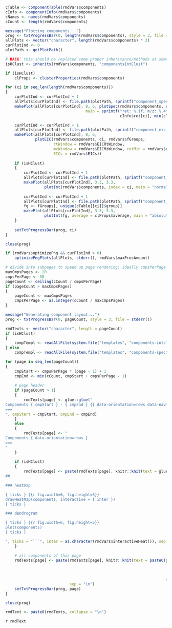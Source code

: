 ```r
cTable <- componentTable(rmdVars$components)
cInfo <- componentInfo(rmdVars$components)
cNames <- names(rmdVars$components)
cCount <- length(rmdVars$components)

message("Plotting components...")
prog <- txtProgressBar(0, length(rmdVars$components), style = 3, file = stderr())
allPlots <- vector("character", length(rmdVars$components) * 2)
curPlotInd <- 0
plotPath <- getPlotPath()

# HACK: this should be replaced some proper inheritance/methods at some point
isHClust <- inherits(rmdVars$components, "componentsIntClust")

if (isHClust)
    clProps <- clusterProperties(rmdVars$components)

for (ci in seq_len(length(rmdVars$components)))
{
    curPlotInd <- curPlotInd + 1
    allPlots[curPlotInd] <- file.path(plotPath, sprintf("component_spec_%d.png", ci))
    makePlot(allPlots[curPlotInd], 8, 6, plotSpec(rmdVars$components, ci,
                                   main = sprintf("ret: %.1f; m/z: %.4f - %.4f",
                                                  cInfo$ret[ci], min(cTable[[ci]]$mz), max(cTable[[ci]]$mz))))

    curPlotInd <- curPlotInd + 1
    allPlots[curPlotInd] <- file.path(plotPath, sprintf("component_eic_%d.png", ci))
    makePlot(allPlots[curPlotInd], 8, 6,
             plotEIC(rmdVars$components, ci, rmdVars$fGroups,
                     rtWindow = rmdVars$EICRtWindow,
                     mzWindow = rmdVars$EICMzWindow, retMin = rmdVars$retMin,
                     EICs = rmdVars$EICs))
    
    if (isHClust)
    {
        curPlotInd <- curPlotInd + 1
        allPlots[curPlotInd] <- file.path(plotPath, sprintf("component_int_norm_%d.png", ci))
        makePlot(allPlots[curPlotInd], 3.3, 3.3,
                 plotInt(rmdVars$components, index = ci, main = "normalized"))
        
        curPlotInd <- curPlotInd + 1
        allPlots[curPlotInd] <- file.path(plotPath, sprintf("component_int_abs_%d.png", ci))
        fg <- fGroups[, unique(cTable[[ci]]$group)]
        makePlot(allPlots[curPlotInd], 3.3, 3.3,
                 plotInt(fg, average = clProps$average, main = "absolute"))
    }
    
    setTxtProgressBar(prog, ci)
}

close(prog)

if (rmdVars$optimizePng && curPlotInd > 0)
    optimizePngPlots(allPlots, stderr(), rmdVars$maxProcAmount)

# divide into subpages to speed up page rendering: ideally cmpsPerPage per subpage, else with max maxCmpsPages subpages
maxCmpsPages <- 20
cmpsPerPage <- 50
pageCount <- ceiling(cCount / cmpsPerPage)
if (pageCount > maxCmpsPages)
{
    pageCount <- maxCmpsPages
    cmpsPerPage <- as.integer(cCount / maxCmpsPages)
}

message("Generating component layout...")
prog <- txtProgressBar(0, pageCount, style = 3, file = stderr())

rmdTexts <- vector("character", length = pageCount)
if (isHClust)
{
    compTempl <- readAllFile(system.file("templates", "components-intclust.Rmd", package = "patRoon"))
} else
    compTempl <- readAllFile(system.file("templates", "components-spectra.Rmd", package = "patRoon"))

for (page in seq_len(pageCount))
{
    cmpStart <- cmpsPerPage * (page - 1) + 1
    cmpEnd <- min(cCount, cmpStart + cmpsPerPage - 1)
    
    # page header
    if (pageCount > 1)
    {
        rmdTexts[page] <- glue::glue("
Components { cmpStart } - { cmpEnd } {{ data-orientation=rows data-navmenu=\"Components\" }}
===
", cmpStart = cmpStart, cmpEnd = cmpEnd)
    }
    else
    {
        rmdTexts[page] <- "
Components { data-orientation=rows }
===
"
    }
    
    if (isHClust)
    {
        rmdTexts[page] <- paste(rmdTexts[page], knitr::knit(text = glue::glue("
##

### heatmap

{ ticks } {{r fig.width=6, fig.height=5}}
drawHeatMap(components, interactive = { inter })
{ ticks }

### dendrogram

{ ticks } {{r fig.width=6, fig.height=5}}
plot(components)
{ ticks }

", ticks = "```", inter = as.character(rmdVars$interactiveHeat))), sep = "\n")
    }

    # all components of this page
    rmdTexts[page] <- paste(rmdTexts[page], knitr::knit(text = paste0(glue::glue(compTempl,
                                                                                 ci = seq(cmpStart, cmpEnd),
                                                                                 plotPath = plotPath,
                                                                                 doInt = isHClust),
                                                                      collapse = "\n")),
                            sep = "\n")
    setTxtProgressBar(prog, page)
}

close(prog)

rmdText <- paste0(rmdTexts, collapse = "\n")
```

<!-- stuff everything together: https://stackoverflow.com/a/21730473 -->
`r rmdText`
